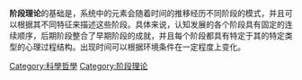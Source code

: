 {{Multiple issues|
{{Unreferenced|time=2020-11-22T03:36:40+00:00}}
{{Original research|條目}}
}}
'''阶段理论'''的基础是，系统中的元素会随着时间的推移经历不同阶段的模式，并且可以根据其不同特征来描述这些阶段。具体来说，认知发展的各个阶段具有固定的连续顺序，后期阶段整合了早期阶段的成就，并且每个阶段都具有特定于其的特定类型的心理过程结构。出现时间可以根据环境条件在一定程度上变化。

[[Category:科學哲學|Category:科學哲學]]
[[Category:阶段理论|Category:阶段理论]]